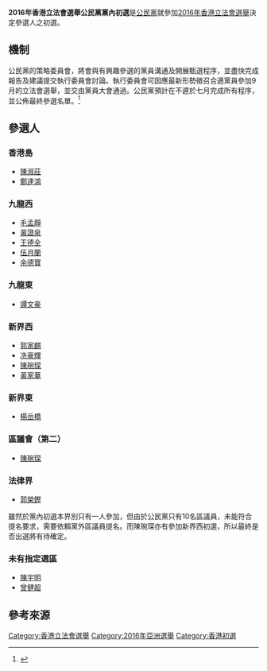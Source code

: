'''2016年香港立法會選舉公民黨黨內初選'''是[[公民黨_(香港)|公民黨]]就參加[[2016年香港立法會選舉|2016年香港立法會選舉]]決定參選人之初選。

==機制==
公民黨的策略委員會，將會與有興趣參選的黨員溝通及開展甄選程序，並盡快完成報告及建議提交執行委員會討論。執行委員會可因應最新形勢徵召合適黨員參加9月的立法會選舉，並交由黨員大會通過。公民黨預計在不遲於七月完成所有程序，並公佈最終參選名單。<ref>{{Cite web |url=https://www.thestandnews.com/politics/%E7%AB%8B%E6%9C%83%E9%81%B8%E8%88%89-%E5%85%AC%E6%B0%91%E9%BB%A8%E9%BB%A8%E5%85%A7%E5%88%9D%E9%81%B8-%E9%99%B3%E5%AE%B6%E6%B4%9B%E7%84%A1%E5%A0%B1%E5%90%8D-%E9%99%B3%E6%B7%91%E8%8E%8A%E6%93%AC%E6%88%B0%E6%B8%AF%E5%B3%B6%E5%8D%80/ |title=存档副本 |accessdate=2016-01-29 |archive-date=2016-02-03 |archive-url=https://web.archive.org/web/20160203130841/https://www.thestandnews.com/politics/%E7%AB%8B%E6%9C%83%E9%81%B8%E8%88%89-%E5%85%AC%E6%B0%91%E9%BB%A8%E9%BB%A8%E5%85%A7%E5%88%9D%E9%81%B8-%E9%99%B3%E5%AE%B6%E6%B4%9B%E7%84%A1%E5%A0%B1%E5%90%8D-%E9%99%B3%E6%B7%91%E8%8E%8A%E6%93%AC%E6%88%B0%E6%B8%AF%E5%B3%B6%E5%8D%80/ |dead-url=no }}</ref>

==參選人==
===香港島===
*[[陳淑莊|陳淑莊]]
*[[鄭達鴻|鄭達鴻]]

===九龍西===
*[[毛孟靜|毛孟靜]]
*[[黃證泉|黃證泉]]
*[[王德全|王德全]]
*[[伍月蘭|伍月蘭]]
*[[余德寶|余德寶]]

===九龍東===
*[[譚文豪|譚文豪]]

===新界西===
*[[郭家麒|郭家麒]]
*[[冼豪輝|冼豪輝]]
*[[陳琬琛|陳琬琛]]
*[[黃家華|黃家華]]

===新界東===
*[[楊岳橋|楊岳橋]]

===區議會（第二）===
*[[陳琬琛|陳琬琛]]

===法律界===
*[[郭榮鏗|郭榮鏗]]

雖然於黨內初選本界別只有一人參加，但由於公民黨只有10名區議員，未能符合提名要求，需要依賴黨外區議員提名。而陳琬琛亦有參加新界西初選，所以最終是否出選將有待確定。

===未有指定選區===
*[[陳宇明|陳宇明]]
*[[曾健超|曾健超]]

==參考來源==
<references/>
[[Category:香港立法會選舉|Category:香港立法會選舉]]
[[Category:2016年亞洲選舉|Category:2016年亞洲選舉]]
[[Category:香港初選|Category:香港初選]]